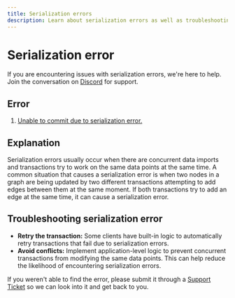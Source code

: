 ```yaml
---
title: Serialization errors
description: Learn about serialization errors as well as troubleshooting best practices for serialization errors in our all-in-one documentation page at Memgraph. 
---
```



# Serialization error

<Callout type="info">
If you are encountering issues with serialization errors, we're here to help. Join the conversation on <a href="https://www.discord.gg/memgraph" target="_blank">Discord</a> for support.
</Callout>

## Error

1. [Unable to commit due to serialization error.](#error-1)

## Explanation

Serialization errors usually occur when there are concurrent data imports and
transactions try to work on the same data points at the same time. A common
situation that causes a serialization error is when two nodes in a graph are
being updated by two different transactions attempting to add edges between them
at the same moment. If both transactions try to add an edge at the same time, it
can cause a serialization error.

## Troubleshooting serialization error

- **Retry the transaction:** Some clients have built-in logic to automatically
  retry transactions that fail due to serialization errors.
- **Avoid conflicts:** Implement application-level logic to prevent concurrent
  transactions from modifying the same data points. This can help reduce the
  likelihood of encountering serialization errors.


<Callout type="info">
If you weren't able to find the error, please submit it through a <a href="https://support.memgraph.com"
target="_blank">Support Ticket</a> so we can look into it and get back to you.
</Callout>